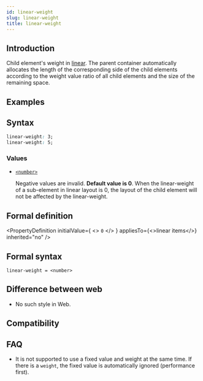 ```yaml
---
id: linear-weight
slug: linear-weight
title: linear-weight
---
```


## Introduction

Child element's weight in [linear](/guide/ui/layout/linear-layout.mdx).
The parent container automatically allocates the length of the corresponding side of the child elements according to the weight value ratio of all child elements and the size of the remaining space.

## Examples


<Go
  example="css-api"
  defaultFile="src/linear-weight/App.tsx"
  img="https://lf-lynx.tiktok-cdns.com/obj/lynx-artifacts-oss-sg/lynx-website/assets/doc/css/linear-weight.png"
  defaultEntryFile="dist/linear-weight.lynx.bundle"
  entry="src/linear-weight"
/>

## Syntax

```css
linear-weight: 3;
linear-weight: 5;
```

### Values

- [`<number>`](/api/css/data-type/number.mdx)

  Negative values are invalid. **Default value is 0**. When the linear-weight of a sub-element in linear layout is 0, the layout of the child element will not be affected by the linear-weight.

## Formal definition


<PropertyDefinition
  initialValue={
    <>
      <code>0</code>
    </>
  }
  appliesTo={<>linear items</>}
  inherited="no"
/>

## Formal syntax

```
linear-weight = <number>
```

## Difference between web

- No such style in Web.

## Compatibility


<LegacyCompatTable metadata="css/properties/linear-weight" />

## FAQ

- It is not supported to use a fixed value and weight at the same time. If there is a `weight`, the fixed value is automatically ignored (performance first).
